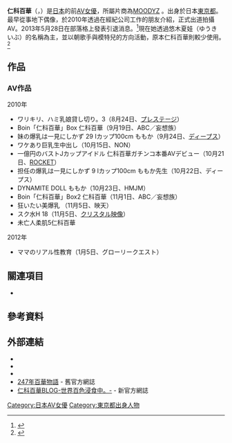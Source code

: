 {{AV女優|
|モデル名=仁科 百華
|ふりがな=にしな ももか
|愛称=
|別名= 悠木 イヴ
|生年=1991
|生月=5
|生日=24
|出身地={{JPN}}・[[東京都|東京都]]
|血液型=B
|時点=2010-2013年
|身長=166
|体重=50
|バスト=100
|ウエスト=58
|ヒップ=88
|カップ=J
|股下=
|靴=
|身体備考=
|ジャンル=[[日本成人影片|AV]]
|AV出演期間=2010年 - 2013年
|モデル内容=
|活動備考=
|他の活動=
|その他=
}}
{{japanese|japanese=仁科百華|kana=にしな ももか|romaji=Nishina Momoka}}
'''仁科百華'''（{{lang-ja|にしな ももか}}，{{bd|1991年|5月24日}}）是[[日本|日本]]的前[[AV女優|AV女優]]，所屬片商為[[MOODYZ|MOODYZ]] 。出身於日本[[東京都|東京都]]。最早從事地下偶像，於2010年透過在經紀公司工作的朋友介紹，正式出道拍攝AV。2013年5月28日在部落格上發表引退消息。<ref>{{cite web|title=每次搭電車都被亂摸！？巨乳女優仁科百華專訪|url=https://www.hilive.tv/news/930|date=2011-07-28|4=|accessdate=2019-07-18|archive-date=2019-07-18|archive-url=https://web.archive.org/web/20190718042840/https://www.hilive.tv/news/930|dead-url=no}}</ref>現在她透過悠木夏娃（ゆうき　いぶ）的名稱為主，並以朝歌手與模特兒的方向活動，原本仁科百華則較少使用。<ref>{{cite web|title=仁科百華近況update！|url=http://www.playno1.com/article-20176-1.html#.XlAb-i0SjOQ|date=2016-06-07|4=|accessdate=2020-02-21|archive-date=2020-07-22|archive-url=https://web.archive.org/web/20200722093943/http://www.playno1.com/article-20176-1.html#.XlAb-i0SjOQ|dead-url=no}}</ref>

== 作品 == 
=== AV作品 ===
;2010年

* ワリキリ、ハミ乳娘貸し切り。3（8月24日、[[プレステージ_(アダルトビデオ)|プレステージ]]）
* Boin「仁科百華」Box 仁科百華（9月19日、ABC／妄想族）
* 妹の爆乳は一見にしかず 29 Iカップ100cm ももか（9月24日、[[ディープス|ディープス]]）
* ワケあり巨乳生中出し（10月15日、NON）
* 一億円のバストJカップアイドル 仁科百華ガチンコ本番AVデビュー（10月21日、[[ROCKET|ROCKET]]）
* 担任の爆乳は一見にしかず 9 Iカップ100cm ももか先生（10月22日、ディープス）
* DYNAMITE DOLL ももか（10月23日、HMJM）
* Boin「仁科百華」Box2 仁科百華（11月1日、ABC／妄想族）
* 狂いたい美爆乳 （11月5日、映天）
* スク水H 18（11月5日、[[クリスタル映像|クリスタル映像]]）
*未亡人柔肌5仁科百華

;2012年
*ママのリアル性教育（1月5日、グローリークエスト）

== 關連項目 ==
*{{ja}}{{link-ja|AV女優一覧|AV女優一覧 な行#にさ}}

== 參考資料 ==
{{Reflist|2}}

== 外部連結 == 
* {{twitter|Ui_Eve69}}
* {{Instagram|eve_yuki_official}}
* {{Weibo|2272767352}}
* [http://plaza.rakuten.co.jp/nishinamomoka/ 247年百華物語] {{Wayback|url=http://plaza.rakuten.co.jp/nishinamomoka/ |date=20161210051920 }} - 舊官方網誌
* [https://archive.is/20130111201304/ameblo.jp/momochi-mochimochi/ 仁科百華BLOG-世界百色浸食中。-] - 新官方網誌


{{DEFAULTSORT:Nishina, Momoka}}
[[Category:日本AV女優|Category:日本AV女優]]
[[Category:東京都出身人物|Category:東京都出身人物]]